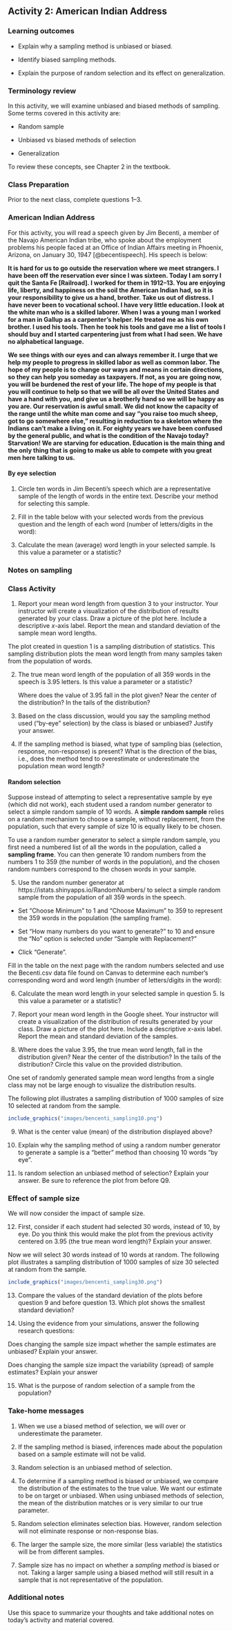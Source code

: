 ## Activity 2: American Indian Address

\setstretch{1}

### Learning outcomes

* Explain why a sampling method is unbiased or biased.

* Identify biased sampling methods.

* Explain the purpose of random selection and its effect on generalization.

### Terminology review

In this activity, we will examine unbiased and biased methods of sampling. Some terms covered in this activity are:


* Random sample

* Unbiased vs biased methods of selection

* Generalization


To review these concepts, see Chapter 2 in the textbook. 

### Class Preparation

Prior to the next class, complete questions 1--3.

### American Indian Address

For this activity, you will read a speech given by Jim Becenti, a member of the Navajo American Indian tribe, who spoke about the employment problems his people faced at an Office of Indian Affairs meeting in Phoenix, Arizona, on January 30, 1947 [@becentispeech]. His speech is below:

**It is hard for us to go outside the reservation where we meet strangers. I have been off the reservation ever since I was sixteen. Today I am sorry I quit the Santa Fe [Railroad]. I worked for them in 1912--13. You are enjoying life, liberty, and happiness on the soil the American Indian had, so it is your responsibility to give us a hand, brother. Take us out of distress. I have never been to vocational school. I have very little education. I look at the white man who is a skilled laborer. When I was a young man I worked for a man in Gallup as a carpenter’s helper. He treated me as his own brother. I used his tools. Then he took his tools and gave me a list of tools I should buy and I started carpentering just from what I had seen. We have no alphabetical language.**

**We see things with our eyes and can always remember it. I urge that we help my people to progress in skilled labor as well as common labor. The hope of my people is to change our ways and means in certain directions, so they can help you someday as taxpayers. If not, as you are going now, you will be burdened the rest of your life. The hope of my people is that you will continue to help so that we will be all over the United States and have a hand with you, and give us a brotherly hand so we will be happy as you are. Our reservation is awful small. We did not know the capacity of the range until the white man come and say “you raise too much sheep, got to go somewhere else,” resulting in reduction to a skeleton where the Indians can’t make a living on it. For eighty years we have been confused by the general public, and what is the condition of the Navajo today? Starvation! We are starving for education. Education is the main thing and the only thing that is going to make us able to compete with you great men here talking to us.**

#### By eye selection {-}

1. Circle ten words in Jim Becenti's speech which are a representative sample of the length of words in the entire text.  Describe your method for selecting this sample.

\vspace{0.7in}

2. Fill in the table below with your selected words from the previous question and the length of each word (number of letters/digits in the word):
\vspace{1mm}

\begin{center}
\begin{tabular}{|l|p{3in}|p{1in}|} \hline
Observation & Word & Length  \\ \hline
1 & & \\ 
& & \\ \hline
2 & & \\ 
& & \\ \hline
3 & & \\ 
& & \\ \hline
4 & & \\ 
& & \\ \hline
5 & & \\ 
& & \\ \hline
6 & & \\ 
& & \\ \hline
7 & & \\
& & \\ \hline
8 & & \\ 
& & \\ \hline
9 & & \\ 
& & \\ \hline
10 & & \\ 
& & \\ \hline
\end{tabular}
\end{center}

3.  Calculate the mean (average) word length in your selected sample.  Is this value a parameter or a statistic?   
\vspace{0.3in}

### Notes on sampling {-}

\vspace{5in}

### Class Activity

1.  Report your mean word length from question 3 to your instructor.  Your instructor will create a visualization of the distribution of results generated by your class. Draw a picture of the plot here. Include a descriptive $x$-axis label.  Report the mean and standard deviation of the sample mean word lengths.

\vspace{2in}

<!-- A dot plot and summary statistics of the "by-eye" average word lengths from by-eye samples of size 10 from a Spring 2023 class with 82 students is provided.    -->

<!-- ```{r} -->
<!-- words <- read.csv("data/Activity2AWordLength_Section004_Sp23.csv") %>% -->
<!--     na.omit() -->

<!-- words %>% -->
<!--     summarise(favstats(Letters)) -->
<!-- words%>% -->
<!--     ggplot(aes(x = Letters))+ -->
<!--     geom_dotplot()+ -->
<!--     labs(title = "Sampling Distribution of Average Word Length",  -->
<!--          x = "Average word length", -->
<!--          y = "Frequency") + -->
<!--     theme_bw() -->

<!-- ``` -->

\newpage


The plot created in question 1 is a sampling distribution of statistics.  This sampling distribution plots the mean word length from many samples taken from the population of words. 

2. The true mean word length of the population of all 359 words in the speech is 3.95 letters. Is this value a parameter or a statistic?   
\vspace{0.2in}

    Where does the value of 3.95 fall in the plot given? Near the center of the distribution? In the tails of the distribution?
\vspace{0.3in}

3.  Based on the class discussion, would you say the sampling method used ("by-eye" selection) by the class is biased or unbiased?  Justify your answer.  
\vspace{0.5in}

4.  If the sampling method is biased, what type of sampling bias (selection, response, non-response) is present?  What is the direction of the bias, i.e., does the method tend to overestimate or underestimate the population mean word length?
\vspace{0.5in}

#### Random selection {-}

Suppose instead of attempting to select a representative sample by eye (which did not work), each student used a random number generator to select a simple random sample of 10 words. A **simple random sample** relies on a random mechanism to choose a sample, without replacement, from the population, such that every sample of size 10 is equally likely to be chosen.

To use a random number generator to select a simple random sample, you first need a numbered list of all the words in the population, called a **sampling frame**. You can then generate 10 random numbers from the numbers 1 to 359 (the number of words in the population), and the chosen random numbers correspond to the chosen words in your sample.

5. Use the random number generator at https://istats.shinyapps.io/RandomNumbers/ to select a simple random sample from the population of all 359 words in the speech. 

* Set "Choose Minimum" to 1 and "Choose Maximum" to 359 to represent the 359 words in the population (the sampling frame).

* Set "How many numbers do you want to generate?" to 10 and ensure the "No" option is selected under "Sample with Replacement?" 

* Click "Generate".

Fill in the table on the next page with the random numbers selected and use the Becenti.csv data file found on Canvas to determine each number’s corresponding word and word length (number of letters/digits in the word):

\begin{center}
\begin{tabular}{|l|l|p{1in}|} \hline
Observation & Number & Length  \\ \hline
1 & & \\ 
& & \\ \hline
2 & & \\ 
& & \\ \hline
3 & & \\ 
& & \\ \hline
4 & & \\ 
& & \\ \hline
5 & & \\ 
& & \\ \hline
6 & & \\ 
& & \\ \hline
7 & & \\
& & \\ \hline
8 & & \\ 
& & \\ \hline
9 & &\\ 
& & \\ \hline
10 & & \\ 
& & \\ \hline
\end{tabular}
\end{center}

6. Calculate the mean word length in your selected sample in question 5. Is this value a parameter or a statistic?
\vspace{0.3in}

7. Report your mean word length in the Google sheet.  Your instructor will create a visualization of the distribution of results generated by your class. Draw a picture of the plot here. Include a descriptive $x$-axis label.  Report the mean and standard deviation of the samples.

\vspace{2.25in}

<!-- A dot plot and summary statistics of the average word lengths from random samples of size 10 from a Spring 2023 class of 82 students is provided. -->

<!-- ```{r} -->
<!-- words<-data.frame(c(3.7, 4.6, 4, 3.9, 3.7, 4.7, 4.9, 4.5, 3.6, 3.5, 3.9, 3.6, 3.1, 4.2, 3.9, 5.1,  -->
<!--                     3.1, 3.8, 4, 3.2, 5.1, 3.5, 4.9, 3.9, 4.6, 3.5, 3.5, 4.3, 4.1, 5, 3.7, 3.8,  -->
<!--                     3.7, 3.6, 3.2, 4.1, 4.4, 4.5, 3.0, 3.7, 3.7, 4.1, 4.3, 3.9, 3.1, 3.1, 4.4, 3.2,  -->
<!--                     4.5, 2.5, 3.7, 4.5, 3.8, 3.3, 3.6, 4.3, 2.9, 3.6, 4.2, 2.8, 5.5, 4.6, 5.3, 4.9, 3.9,  -->
<!--                     3.8, 3.8, 4.2, 4.3, 2.5, 3.1, 3.5, 3.7, 3.3, 5.7, 4.2, 3.3, 3.2, 2.8, 5.2, 4.1, 4.5)) -->
<!-- colnames(words)<-c("letters") -->

<!-- words%>% -->
<!--     ggplot(aes(x = letters))+ -->
<!--     geom_dotplot()+ -->
<!--     labs(title = "Sampling Distribution of Average Word Length",  -->
<!--          x = "Average word length", -->
<!--          y = "Frequency") + -->
<!--     theme_bw() -->

<!-- words %>% -->
<!--   summarise(favstats(letters)) -->
<!-- ``` -->

8.  Where does the value 3.95, the true mean word length, fall in the distribution given? Near the center of the distribution?  In the tails of the distribution?  Circle this value on the provided distribution.
\vspace{0.3in}

One set of randomly generated sample mean word lengths from a single class may not be large enough to visualize the distribution results. 

<!-- *  Navigate to the “One Variable with Sampling” Rossman/Chance web applet: http://www.rossmanchance.com/applets/2021/sampling/OneSample.html?population=gettysburg. -->

<!-- *  Click "Clear" below the text box containing data from the Gettysburg address to delete that data set. -->

<!-- *  Download the Becenti.csv file from Canvas and open the spreadsheet on your computer. -->

<!-- *  Copy and paste the population of word lengths (column C) into the applet from the data set provided making sure to include the header.  Click "Use Data".  Verify that the mean for the data set is 3.953 with a sample size of 359.  If these are not the values you got, check with your instructor for help with copying in the data set correctly. -->

<!-- *  Click the check-box for "Show Sampling Options" -->

<!-- *  Select 1000 for "Number of samples" and select 10 for the "Sample size".   -->

<!-- *  Click “Draw Samples”. -->

<!-- 6. The plot labeled “Statistics” displays the 1,000 randomly generated sample mean word lengths (the sampling distribution). Sketch this plot below. Include a descriptive $x$-axis label and be sure to write down the provided mean and SD (standard deviation) of the distribution. -->
<!-- \vspace{2in} -->

\newpage

The following plot illustrates a sampling distribution of 1000 samples of size 10 selected at random from the sample.  

```r
include_graphics("images/bencenti_sampling10.png")
```

9. What is the center value (mean) of the distribution displayed above?
\vspace{0.3in}

10. Explain why the sampling method of using a random number generator to generate a sample is a "better" method than choosing 10 words “by eye”.
\vspace{0.8in}

11.  Is random selection an unbiased method of selection?  Explain your answer. Be sure to reference the plot from before Q9.
\vspace{0.5in}

\newpage

### Effect of sample size {-}

We will now consider the impact of sample size.

12. First, consider if each student had selected 30 words, instead of 10, by eye. Do you think this would make the plot from the previous activity centered on 3.95 (the true mean word length)?  Explain your answer.
\vspace{0.4in}

Now we will select 30 words instead of 10 words at random.  The following plot illustrates a sampling distribution of 1000 samples of size 30 selected at random from the sample.

<!-- *  In the "One Variable with Sampling” Rossman/Chance web applet(http://www.rossmanchance.com/applets/2021/sampling/OneSample.html?population=gettysburg.), change the Sample size to 100. -->

<!-- *  Click “Draw Samples”. -->

<!-- The plot labeled “Statistics” displays the 1,000 randomly generated sample mean word lengths. Sketch this plot below.  Include a descriptive $x$-axis label and be sure to write down the provided mean and SD (standard deviation) of the distribution. -->
<!-- \vspace{2in} -->

```r
include_graphics("images/bencenti_sampling30.png")
```

13. Compare the values of the standard deviation of the plots before question 9 and before question 13. Which plot shows the smallest standard deviation?
\vspace{0.4in}

14. Using the evidence from your simulations, answer the following research questions:

\rgi Does changing the sample size impact whether the sample estimates are unbiased? Explain your answer.
\vspace{0.5in}

\rgi Does changing the sample size impact the variability (spread) of sample estimates? Explain your answer
\vspace{0.5in}

15. What is the purpose of random selection of a sample from the population? 

\vspace{0.8in}

\newpage

### Take-home messages

1.	When we use a biased method of selection, we will over or underestimate the parameter.

2. If the sampling method is biased, inferences made about the population based on a sample estimate will not be valid.

3. Random selection is an unbiased method of selection.

4. To determine if a sampling method is biased or unbiased, we compare the distribution of the estimates to the true value. We want our estimate to be on target or unbiased.  When using unbiased methods of selection, the mean of the distribution matches or is very similar to our true parameter.

5. Random selection eliminates selection bias.  However, random selection will not eliminate response or non-response bias.

6. The larger the sample size, the more similar (less variable) the statistics will be from different samples.  

7. Sample size has no impact on whether a *sampling method* is biased or not. Taking a larger sample using a biased method will still result in a sample that is not representative of the population.

### Additional notes

Use this space to summarize your thoughts and take additional notes on today's activity and material covered.

\newpage